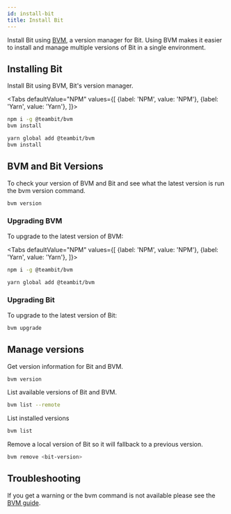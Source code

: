 ```yaml
---
id: install-bit
title: Install Bit
---
```



Install Bit using [BVM](/reference/using-bvm#install-bvm), a version manager for Bit. Using BVM makes it easier to install and manage multiple versions of Bit in a single environment.

## Installing Bit

Install Bit using BVM, Bit's version manager.

<Tabs
defaultValue="NPM"
values={[
{label: 'NPM', value: 'NPM'},
{label: 'Yarn', value: 'Yarn'},
]}>
<TabItem value="NPM">

```bash
npm i -g @teambit/bvm
bvm install
```

  </TabItem>
  <TabItem value="Yarn">

```bash
yarn global add @teambit/bvm
bvm install
```

  </TabItem>
</Tabs>

## BVM and Bit Versions

To check your version of BVM and Bit and see what the latest version is run the bvm version command.

```js
bvm version
```

### Upgrading BVM

To upgrade to the latest version of BVM:

<Tabs
defaultValue="NPM"
values={[
{label: 'NPM', value: 'NPM'},
{label: 'Yarn', value: 'Yarn'},
]}>
<TabItem value="NPM">

```bash
npm i -g @teambit/bvm
```

  </TabItem>
  <TabItem value="Yarn">

```bash
yarn global add @teambit/bvm
```

  </TabItem>
</Tabs>

### Upgrading Bit

To upgrade to the latest version of Bit:

```bash
bvm upgrade
```

## Manage versions

Get version information for Bit and BVM.

```bash
bvm version
```

List available versions of Bit and BVM.

```bash
bvm list --remote
```

List installed versions

```bash
bvm list
```

Remove a local version of Bit so it will fallback to a previous version.

```bash
bvm remove <bit-version>
```

## Troubleshooting

If you get a warning or the bvm command is not available please see the [BVM guide](/reference/using-bvm#install-bvm).
